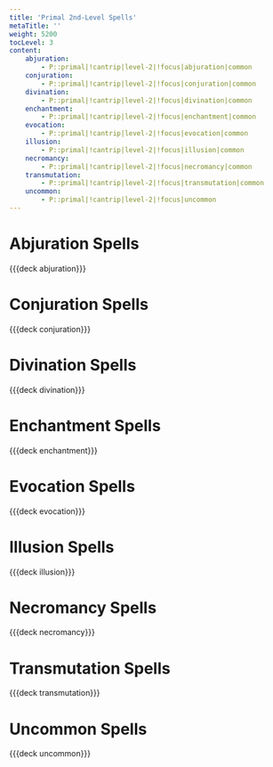 ```yaml
---
title: 'Primal 2nd-Level Spells'
metaTitle: ''
weight: 5200
tocLevel: 3
content:
    abjuration:
        - P::primal|!cantrip|level-2|!focus|abjuration|common
    conjuration:
        - P::primal|!cantrip|level-2|!focus|conjuration|common
    divination:
        - P::primal|!cantrip|level-2|!focus|divination|common
    enchantment:
        - P::primal|!cantrip|level-2|!focus|enchantment|common
    evocation:
        - P::primal|!cantrip|level-2|!focus|evocation|common
    illusion:
        - P::primal|!cantrip|level-2|!focus|illusion|common
    necromancy:
        - P::primal|!cantrip|level-2|!focus|necromancy|common
    transmutation:
        - P::primal|!cantrip|level-2|!focus|transmutation|common
    uncommon:
        - P::primal|!cantrip|level-2|!focus|uncommon
---
```


# Abjuration Spells

{{{deck abjuration}}}

# Conjuration Spells

{{{deck conjuration}}}

# Divination Spells

{{{deck divination}}}

# Enchantment Spells

{{{deck enchantment}}}

# Evocation Spells

{{{deck evocation}}}

# Illusion Spells

{{{deck illusion}}}

# Necromancy Spells

{{{deck necromancy}}}

# Transmutation Spells

{{{deck transmutation}}}

# Uncommon Spells

{{{deck uncommon}}}
